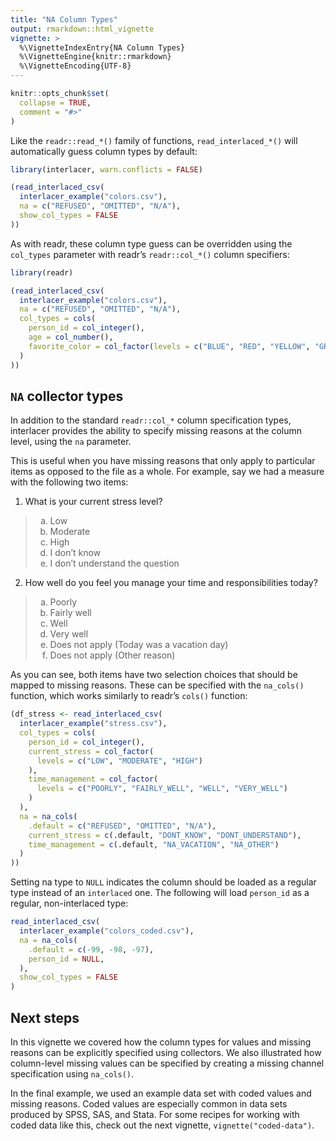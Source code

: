 ```yaml
---
title: "NA Column Types"
output: rmarkdown::html_vignette
vignette: >
  %\VignetteIndexEntry{NA Column Types}
  %\VignetteEngine{knitr::rmarkdown}
  %\VignetteEncoding{UTF-8}
---
```


```r
knitr::opts_chunk$set(
  collapse = TRUE,
  comment = "#>"
)
```

Like the `readr::read_*()` family of functions, `read_interlaced_*()` will
automatically guess column types by default:

```r
library(interlacer, warn.conflicts = FALSE)

(read_interlaced_csv(
  interlacer_example("colors.csv"),
  na = c("REFUSED", "OMITTED", "N/A"),
  show_col_types = FALSE
))
```

As with readr, these column type guess can be overridden using the `col_types`
parameter with readr's `readr::col_*()` column specifiers:

```r
library(readr)

(read_interlaced_csv(
  interlacer_example("colors.csv"),
  na = c("REFUSED", "OMITTED", "N/A"),
  col_types = cols(
    person_id = col_integer(),
    age = col_number(),
    favorite_color = col_factor(levels = c("BLUE", "RED", "YELLOW", "GREEN"))
  )
))
```

## `NA` collector types

In addition to the standard `readr::col_*` column specification types, 
interlacer provides the ability to specify missing
reasons at the column level, using the `na` parameter.

This is useful when you have missing reasons that only apply to particular items
as opposed to the file as a whole. For example, say we had a measure with the
following two items:

1. What is your current stress level?

> a. Low
> b. Moderate
> c. High
> d. I don't know
> e. I don't understand the question

2. How well do you feel you manage your time and responsibilities today?

> a. Poorly
> b. Fairly well
> c. Well
> d. Very well
> e. Does not apply (Today was a vacation day)
> f. Does not apply (Other reason)

As you can see, both items have two selection choices that should be mapped to
missing reasons. These can be specified with the `na_cols()` function, which
works similarly to readr's `cols()` function:

```r
(df_stress <- read_interlaced_csv(
  interlacer_example("stress.csv"),
  col_types = cols(
    person_id = col_integer(),
    current_stress = col_factor(
      levels = c("LOW", "MODERATE", "HIGH")
    ),
    time_management = col_factor(
      levels = c("POORLY", "FAIRLY_WELL", "WELL", "VERY_WELL")
    )
  ),
  na = na_cols(
    .default = c("REFUSED", "OMITTED", "N/A"),
    current_stress = c(.default, "DONT_KNOW", "DONT_UNDERSTAND"),
    time_management = c(.default, "NA_VACATION", "NA_OTHER")
  )
))
```


Setting na type to `NULL` indicates the column should be loaded
as a regular type instead of an `interlaced` one. The following
will load `person_id` as a regular, non-interlaced type:

```r
read_interlaced_csv(
  interlacer_example("colors_coded.csv"),
  na = na_cols(
    .default = c(-99, -98, -97),
    person_id = NULL,
  ),
  show_col_types = FALSE
)
```

## Next steps

In this vignette we covered how the column types for values and missing reasons
can be explicitly specified using collectors. We also illustrated how
column-level missing values can be specified by creating a missing channel
specification using `na_cols()`.

In the final example, we used an example data set with coded values and missing
reasons. Coded values are especially common in data sets produced by SPSS, SAS,
and Stata. For some recipes for working with coded data like this, check
out the next vignette, `vignette("coded-data")`.
